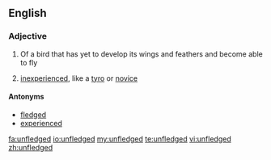 ==English==

===Adjective===
{{en-adj|-}}

#Of a bird that has yet to develop its wings and feathers and become able to fly
# {{figuratively}} [[inexperienced]], like a [[tyro]] or [[novice]]

====Antonyms====
*[[fledged]]
*[[experienced]]

[[fa:unfledged]]
[[io:unfledged]]
[[my:unfledged]]
[[te:unfledged]]
[[vi:unfledged]]
[[zh:unfledged]]